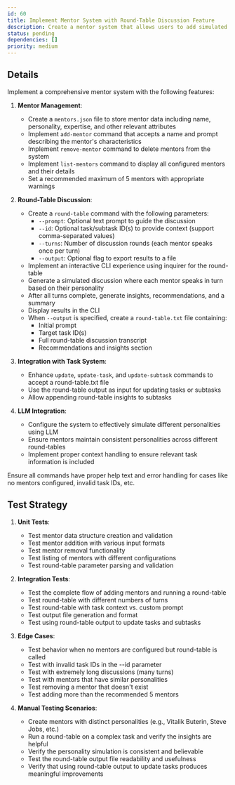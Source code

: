 ```yaml
---
id: 60
title: Implement Mentor System with Round-Table Discussion Feature
description: Create a mentor system that allows users to add simulated mentors to their projects and facilitate round-table discussions between these mentors to gain diverse perspectives and insights on tasks.
status: pending
dependencies: []
priority: medium
---
```


## Details

Implement a comprehensive mentor system with the following features:

1.  **Mentor Management**:
    *   Create a `mentors.json` file to store mentor data including name, personality, expertise, and other relevant attributes
    *   Implement `add-mentor` command that accepts a name and prompt describing the mentor's characteristics
    *   Implement `remove-mentor` command to delete mentors from the system
    *   Implement `list-mentors` command to display all configured mentors and their details
    *   Set a recommended maximum of 5 mentors with appropriate warnings

2.  **Round-Table Discussion**:
    *   Create a `round-table` command with the following parameters:
        *   `--prompt`: Optional text prompt to guide the discussion
        *   `--id`: Optional task/subtask ID(s) to provide context (support comma-separated values)
        *   `--turns`: Number of discussion rounds (each mentor speaks once per turn)
        *   `--output`: Optional flag to export results to a file
    *   Implement an interactive CLI experience using inquirer for the round-table
    *   Generate a simulated discussion where each mentor speaks in turn based on their personality
    *   After all turns complete, generate insights, recommendations, and a summary
    *   Display results in the CLI
    *   When `--output` is specified, create a `round-table.txt` file containing:
        *   Initial prompt
        *   Target task ID(s)
        *   Full round-table discussion transcript
        *   Recommendations and insights section

3.  **Integration with Task System**:
    *   Enhance `update`, `update-task`, and `update-subtask` commands to accept a round-table.txt file
    *   Use the round-table output as input for updating tasks or subtasks
    *   Allow appending round-table insights to subtasks

4.  **LLM Integration**:
    *   Configure the system to effectively simulate different personalities using LLM
    *   Ensure mentors maintain consistent personalities across different round-tables
    *   Implement proper context handling to ensure relevant task information is included

Ensure all commands have proper help text and error handling for cases like no mentors configured, invalid task IDs, etc.

## Test Strategy

1.  **Unit Tests**:
    *   Test mentor data structure creation and validation
    *   Test mentor addition with various input formats
    *   Test mentor removal functionality
    *   Test listing of mentors with different configurations
    *   Test round-table parameter parsing and validation

2.  **Integration Tests**:
    *   Test the complete flow of adding mentors and running a round-table
    *   Test round-table with different numbers of turns
    *   Test round-table with task context vs. custom prompt
    *   Test output file generation and format
    *   Test using round-table output to update tasks and subtasks

3.  **Edge Cases**:
    *   Test behavior when no mentors are configured but round-table is called
    *   Test with invalid task IDs in the --id parameter
    *   Test with extremely long discussions (many turns)
    *   Test with mentors that have similar personalities
    *   Test removing a mentor that doesn't exist
    *   Test adding more than the recommended 5 mentors

4.  **Manual Testing Scenarios**:
    *   Create mentors with distinct personalities (e.g., Vitalik Buterin, Steve Jobs, etc.)
    *   Run a round-table on a complex task and verify the insights are helpful
    *   Verify the personality simulation is consistent and believable
    *   Test the round-table output file readability and usefulness
    *   Verify that using round-table output to update tasks produces meaningful improvements 